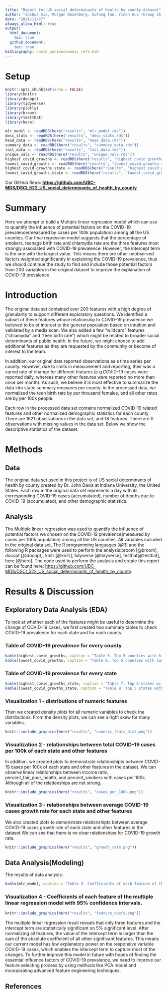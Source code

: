 ```yaml
---
title: "Report for US social determinants of health by county dataset"
author: "Joshua Sia, Morgan Rosenberg, Sufang Tan, Yinan Guo (Group 25) </br>"
date: "2021/11/27"
always_allow_html: true
output: 
  html_document:
    toc: true
  github_document:
    toc: true
bibliography: covid_socioeconomic_refs.bib
---
```


# Setup

```r
knitr::opts_chunk$set(echo = FALSE)
library(knitr)
library(docopt)
library(tidyverse)
library(plotly)
library(broom)
library(testthat)
library(here)
```

```r
mlr_model <- readRDS(here("results", "mlr_model.rds"))
desc_stats <- readRDS(here("results", "desc_stats.rds"))
head_data <- readRDS(here("results", "head_data.rds"))
summary_data <- readRDS(here("results", "summary_data.rds"))
tail_data <- readRDS(here("results", "tail_data.rds"))
unique_vals <- readRDS(here("results", "unique_vals.rds"))
highest_covid_growths <- readRDS(here("results", "highest_covid_growths.rds"))
lowest_covid_growths <- readRDS(here("results", "lowest_covid_growths.rds"))
highest_covid_growths_state <- readRDS(here("results", "highest_covid_growths_state.rds"))
lowest_covid_growths_state <- readRDS(here("results", "lowest_covid_growths_state.rds"))
```

Our GitHub Repo: <a href="https://github.com/UBC-MDS/DSCI_522_US_social_determinants_of_health_by_county" class="uri"><strong><https://github.com/UBC-MDS/DSCI_522_US_social_determinants_of_health_by_county></strong></a>

# Summary

Here we attempt to build a Multiple linear regression model which can use to quantify the influence of potential factors on the COVID-19 prevalence(measured by cases per 100k population) among all the US counties. Our final regression model suggests that the percentage of smokers, teenage birth rate and chlamydia rate are the three features most strongly associated with COVID-19 prevalence. However, the intercept term is the one with the largest value. This means there are other unobserved factors weighted significantly in explaining the COVID-19 prevalence, thus we should continue the study to find and include those potential factors from 200 variables in the original dataset to improve the explanation of COVID-19 prevalence.

# Introduction

The original data set contained over 200 features with a high degree of granularity to support different exploratory questions. We identified a subset of these features whose relationship to COVID-19 prevalence we believed to be of interest to the general population based on intuition and validated by a media scan. We also added a few "wildcard" features ("chlamydia" and "teen birth rate") which might be related to broader social determinants of public health. In the future, we might choose to add additional features as they are requested by the community or become of interest to the team.

In addition, our original data reported observations as a time series per county. However, due to limits in measurement and reporting, their was a varied rate of change for different features (e.g.COVID-19 cases were reported daily, whereas many other features were reported no more than once per month). As such, we believe it is most effective to summarize the data into static summary measures per county. In the processed data, we normalized the teen birth rate by per thousand females, and all other rates are by per 100k people.

Each row in the processed data set contains normalized COVID-19 related features and other normalized demographic statistics for each county. There are 1621 observations in the data set, and 18 features. There are 0 observations with missing values in the data set. Below we show the descriptive statistics of the dataset.

# Methods

## Data

The original data set used in this project is of US social determinants of health by county created by Dr. John Davis at Indiana University, the United States. Each row in the original data set represents a day with its corresponding COVID-19 cases (accumulated), number of deaths due to COVID-19 (accumulated), and other demographic statistics.

## Analysis

The Multiple linear regression was used to quantify the influence of potential factors we chosen on the COVID-19 prevalence(measured by cases per 100k population) among all the US counties. All variables included in the original data set, The R programming languages [@R] and the following R packages were used to perform the analysis:broom [@broom], docopt [@docopt], knitr [@knitr], tidyverse [@tidyverse], testhat[@testhat], here [@here]. The code used to perform the analysis and create this report can be found here: <https://github.com/UBC-MDS/DSCI_522_US_social_determinants_of_health_by_county>.

# Results & Discussion

## Exploratory Data Analysis (EDA)

To look at whether each of the features might be useful to determine the change of COVID-19 cases, we first created two summary tables to check COVID-19 prevalence for each state and for each county.

### Table of COVID-19 prevalence for every county

```r
kable(highest_covid_growths, caption = "Table 5. Top 5 counties with highest maximum number of COVID-19 cases.")
kable(lowest_covid_growths, caption = "Table 6. Top 5 counties with lowest maximum number of COVID-19 cases")
```

### Table of COVID-19 prevalence for every state

```r
kable(highest_covid_growths_state, caption = "Table 7. Top 5 states with highest maximum number of COVID-19 cases.")
kable(lowest_covid_growths_state, caption = "Table 8. Top 5 states with lowest maximum number of COVID-19 cases.")
```

### Visualization 1 - distributions of numeric features

Then we created density plots for all numeric variables to check the distributions. From the density plots, we can see a right skew for many variables.

```r
knitr::include_graphics(here("results", "numeric_feats_dist.png"))
```

### Visualization 2 - relationships between total COVID-19 cases per 100k of each state and other features

In addition, we created plots to demonstrate relationshipts between COVID-19 cases per 100k of each state and other features in the dataset. We can observe linear relationships between income ratio, percent_fair_poor_health, and percent_smokers with cases per 100k. Although all of the relationships are not strong.

```r
knitr::include_graphics(here("results", "cases_per_100k.png"))
```

### Visualization 3 - relationships between average COVID-19 cases growth rate for each state and other features

We also created plots to demonstrate relationshipts between average COVID-19 cases growth rate of each state and other features in the dataset.We can see that there is no clear relationships for COVID-19 growth rate.

```r
knitr::include_graphics(here("results", "growth_rate.png"))
```

## Data Analysis(Modeling)

The results of data analysis:

```r
kable(mlr_model, caption = "Table 9. Coefficients of each feature of the multiple linear regression model.")
```

### Visualization 4 - Coefficients of each feature of the multiple linear regression model with 95% confidence intervals.

```r
knitr::include_graphics(here("results", "feature_coefs.png"))
```

The multiple linear regression result reveals that only three features and the intercept term are statistically significant on 5% significant level. After normalizing all features, the value of the intercept term is larger than the sum of the absolute coefficient of all other significant features. This means our current model has low explanatory power on the responsive variable COVID-19 cases, which enables the intercept term to capture most of the changes. To further improve this model in future with hopes of finding the essential influence factors of COVID-19 prevalence, we need to improve our feature selecting process by using methods like PCA model and incorporating advanced feature engineering techniques.

## References
